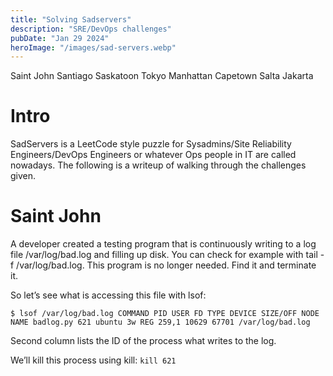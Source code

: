 ```yaml
---
title: "Solving Sadservers"
description: "SRE/DevOps challenges"
pubDate: "Jan 29 2024"
heroImage: "/images/sad-servers.webp"
---
```


Saint John
Santiago
Saskatoon
Tokyo
Manhattan
Capetown
Salta
Jakarta

# Intro

SadServers is a LeetCode style puzzle for Sysadmins/Site Reliability Engineers/DevOps Engineers or whatever Ops people in IT are called nowadays. The following is a writeup of walking through the challenges given.

# Saint John

A developer created a testing program that is continuously writing to a log file /var/log/bad.log and filling up disk. You can check for example with tail -f /var/log/bad.log. This program is no longer needed. Find it and terminate it.

So let’s see what is accessing this file with lsof:

`
$ lsof /var/log/bad.log
COMMAND PID USER FD TYPE DEVICE SIZE/OFF NODE NAME
badlog.py 621 ubuntu 3w REG 259,1 10629 67701 /var/log/bad.log
`

Second column lists the ID of the process what writes to the log.

We’ll kill this process using kill:
`
kill 621
`